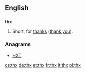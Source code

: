 ==English==

==={{abbreviation}}===
'''thx'''
# Short, for [[thanks]] ([[thank you]]).

===Anagrams===
* [[HXT#English|HXT]]

[[cs:thx]]
[[de:thx]]
[[et:thx]]
[[fr:thx]]
[[it:thx]]
[[pl:thx]]